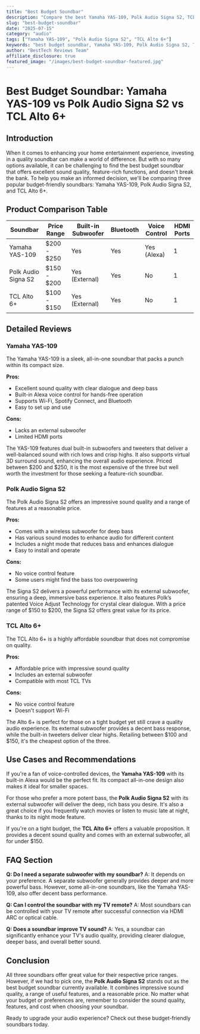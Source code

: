 ```yaml
---
title: "Best Budget Soundbar"
description: "Compare the best Yamaha YAS-109, Polk Audio Signa S2, TCL Alto 6+ and more. Find the perfect audio with our detailed reviews and recommendations."
slug: "best-budget-soundbar"
date: "2025-07-15"
category: "audio"
tags: ["Yamaha YAS-109", "Polk Audio Signa S2", "TCL Alto 6+"]
keywords: "best budget soundbar, Yamaha YAS-109, Polk Audio Signa S2, TCL Alto 6+"
author: "BestTech Reviews Team"
affiliate_disclosure: true
featured_image: "/images/best-budget-soundbar-featured.jpg"
---
```


# Best Budget Soundbar: Yamaha YAS-109 vs Polk Audio Signa S2 vs TCL Alto 6+

## Introduction
When it comes to enhancing your home entertainment experience, investing in a quality soundbar can make a world of difference. But with so many options available, it can be challenging to find the best budget soundbar that offers excellent sound quality, feature-rich functions, and doesn't break the bank. To help you make an informed decision, we'll be comparing three popular budget-friendly soundbars: Yamaha YAS-109, Polk Audio Signa S2, and TCL Alto 6+.

## Product Comparison Table

| Soundbar | Price Range | Built-in Subwoofer | Bluetooth | Voice Control | HDMI Ports |
| -------- | ------------ | --------------------- | --------- | ------------- | ---------- |
| Yamaha YAS-109 | $200 - $250 | Yes | Yes | Yes (Alexa) | 1 |
| Polk Audio Signa S2 | $150 - $200 | Yes (External) | Yes | No | 1 |
| TCL Alto 6+ | $100 - $150 | Yes (External) | Yes | No | 1 |

## Detailed Reviews

### Yamaha YAS-109
The Yamaha YAS-109 is a sleek, all-in-one soundbar that packs a punch within its compact size. 

**Pros:** 
- Excellent sound quality with clear dialogue and deep bass
- Built-in Alexa voice control for hands-free operation
- Supports Wi-Fi, Spotify Connect, and Bluetooth
- Easy to set up and use

**Cons:** 
- Lacks an external subwoofer
- Limited HDMI ports

The YAS-109 features dual built-in subwoofers and tweeters that deliver a well-balanced sound with rich lows and crisp highs. It also supports virtual 3D surround sound, enhancing the overall audio experience. Priced between $200 and $250, it is the most expensive of the three but well worth the investment for those seeking a feature-rich soundbar.

### Polk Audio Signa S2
The Polk Audio Signa S2 offers an impressive sound quality and a range of features at a reasonable price.

**Pros:** 
- Comes with a wireless subwoofer for deep bass
- Has various sound modes to enhance audio for different content
- Includes a night mode that reduces bass and enhances dialogue
- Easy to install and operate

**Cons:** 
- No voice control feature
- Some users might find the bass too overpowering

The Signa S2 delivers a powerful performance with its external subwoofer, ensuring a deep, immersive bass experience. It also features Polk’s patented Voice Adjust Technology for crystal clear dialogue. With a price range of $150 to $200, the Signa S2 offers great value for its price.

### TCL Alto 6+
The TCL Alto 6+ is a highly affordable soundbar that does not compromise on quality.

**Pros:** 
- Affordable price with impressive sound quality
- Includes an external subwoofer
- Compatible with most TCL TVs

**Cons:** 
- No voice control feature
- Doesn't support Wi-Fi

The Alto 6+ is perfect for those on a tight budget yet still crave a quality audio experience. Its external subwoofer provides a decent bass response, while the built-in tweeters deliver clear highs. Retailing between $100 and $150, it's the cheapest option of the three.

## Use Cases and Recommendations

If you're a fan of voice-controlled devices, the **Yamaha YAS-109** with its built-in Alexa would be the perfect fit. Its compact all-in-one design also makes it ideal for smaller spaces.

For those who prefer a more potent bass, the **Polk Audio Signa S2** with its external subwoofer will deliver the deep, rich bass you desire. It's also a great choice if you frequently watch movies or listen to music late at night, thanks to its night mode feature.

If you're on a tight budget, the **TCL Alto 6+** offers a valuable proposition. It provides a decent sound quality and comes with an external subwoofer, all for under $150.

## FAQ Section

**Q: Do I need a separate subwoofer with my soundbar?**
A: It depends on your preference. A separate subwoofer generally provides deeper and more powerful bass. However, some all-in-one soundbars, like the Yamaha YAS-109, also offer decent bass performance.

**Q: Can I control the soundbar with my TV remote?**
A: Most soundbars can be controlled with your TV remote after successful connection via HDMI ARC or optical cable.

**Q: Does a soundbar improve TV sound?**
A: Yes, a soundbar can significantly enhance your TV's audio quality, providing clearer dialogue, deeper bass, and overall better sound.

## Conclusion

All three soundbars offer great value for their respective price ranges. However, if we had to pick one, the **Polk Audio Signa S2** stands out as the best budget soundbar currently available. It combines impressive sound quality, a range of useful features, and a reasonable price. No matter what your budget or preferences are, remember to consider the sound quality, features, and cost when choosing your soundbar. 

Ready to upgrade your audio experience? Check out these budget-friendly soundbars today.